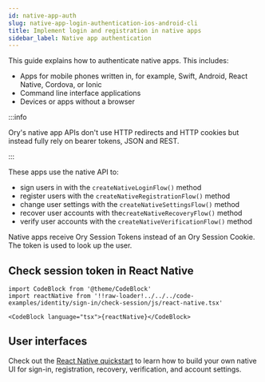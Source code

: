 ```yaml
---
id: native-app-auth
slug: native-app-login-authentication-ios-android-cli
title: Implement login and registration in native apps
sidebar_label: Native app authentication
---
```


This guide explains how to authenticate native apps. This includes:

- Apps for mobile phones written in, for example, Swift, Android, React Native, Cordova, or Ionic
- Command line interface applications
- Devices or apps without a browser

:::info

Ory's native app APIs don't use HTTP redirects and HTTP cookies but instead fully rely on bearer tokens, JSON and REST.

:::

These apps use the native API to:

- sign users in with the `createNativeLoginFlow()` method
- register users with the `createNativeRegistrationFlow()` method
- change user settings with the `createNativeSettingsFlow()` method
- recover user accounts with the`createNativeRecoveryFlow()` method
- verify user accounts with the `createNativeVerificationFlow()` method

Native apps receive Ory Session Tokens instead of an Ory Session Cookie. The token is used to look up the user.

## Check session token in React Native

```mdx-code-block
import CodeBlock from '@theme/CodeBlock'
import reactNative from '!!raw-loader!../../../code-examples/identity/sign-in/check-session/js/react-native.tsx'

<CodeBlock language="tsx">{reactNative}</CodeBlock>
```

## User interfaces

Check out the [React Native quickstart](../../getting-started/integrate-auth/react-native.mdx) to learn how to build your own
native UI for sign-in, registration, recovery, verification, and account settings.
